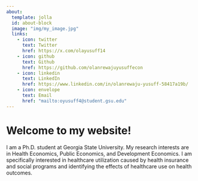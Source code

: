 ```yaml
---
about:
  template: jolla
  id: about-block
  image: "img/my_image.jpg"
  links:
    - icon: twitter
      text: Twitter
      href: https://x.com/olayusuff14
    - icon: github
      text: Github
      href: https://github.com/olanrewajuyusuffecon
    - icon: linkedin
      text: LinkedIn
      href: https://www.linkedin.com/in/olanrewaju-yusuff-58417a19b/
    - icon: envelope
      text: Email
      href: "mailto:oyusuff4@student.gsu.edu"  
---
```


::: {#about-block}
:::

# Welcome to my website!

I am a Ph.D. student at Georgia State University. My research interests are in Health Economics, Public Economics, and Development Economics. I am specifically interested in healthcare utilization caused by health insurance and social programs and identifying the effects of healthcare use on health outcomes. 



